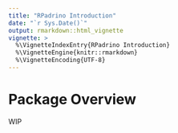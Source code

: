 ```yaml
---
title: "RPadrino Introduction"
date: "`r Sys.Date()`"
output: rmarkdown::html_vignette
vignette: >
  %\VignetteIndexEntry{RPadrino Introduction}
  %\VignetteEngine{knitr::rmarkdown}
  %\VignetteEncoding{UTF-8}
---
```


# Package Overview

WIP
